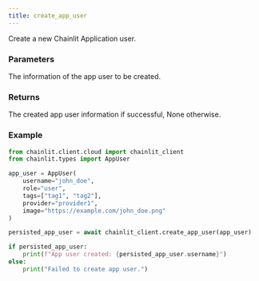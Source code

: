 ```yaml
---
title: create_app_user
---
```


Create a new Chainlit Application user.

### Parameters

<ParamField path="app_user" type="AppUser">
  The information of the app user to be created.
</ParamField>

### Returns

<ResponseField name="persisted_app_user" type="Optional[PersistedAppUser]" required>
  The created app user information if successful, None otherwise.
</ResponseField>

### Example

```python Code Example
from chainlit.client.cloud import chainlit_client
from chainlit.types import AppUser

app_user = AppUser(
    username="john_doe",
    role="user",
    tags=["tag1", "tag2"],
    provider="provider1",
    image="https://example.com/john_doe.png"
)

persisted_app_user = await chainlit_client.create_app_user(app_user)

if persisted_app_user:
    print(f"App user created: {persisted_app_user.username}")
else:
    print("Failed to create app user.")
```
